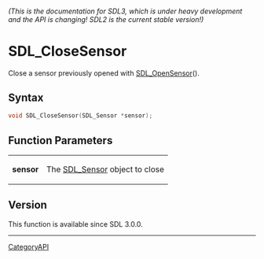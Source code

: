 ====== (This is the documentation for SDL3, which is under heavy development and the API is changing! SDL2 is the current stable version!) ======
= SDL_CloseSensor =

Close a sensor previously opened with [[SDL_OpenSensor]]().

== Syntax ==

<syntaxhighlight lang='c'>
void SDL_CloseSensor(SDL_Sensor *sensor);
</syntaxhighlight>

== Function Parameters ==

{|
|'''sensor'''
|The [[SDL_Sensor]] object to close
|}

== Version ==

This function is available since SDL 3.0.0.

----
[[CategoryAPI]]



